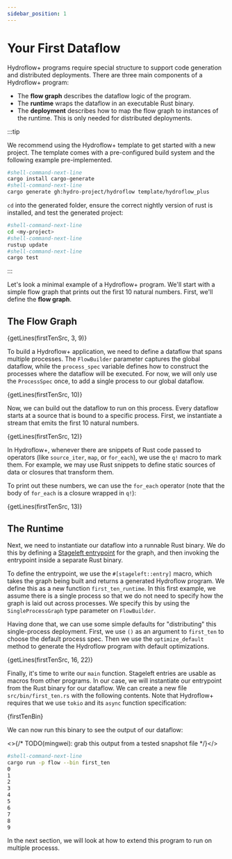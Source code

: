 ```yaml
---
sidebar_position: 1
---
```


# Your First Dataflow
Hydroflow+ programs require special structure to support code generation and distributed deployments. There are three main components of a Hydroflow+ program:
- The **flow graph** describes the dataflow logic of the program.
- The **runtime** wraps the dataflow in an executable Rust binary.
- The **deployment** describes how to map the flow graph to instances of the runtime. This is only needed for distributed deployments.

:::tip

We recommend using the Hydroflow+ template to get started with a new project. The template comes with a pre-configured build system and the following example pre-implemented.

```bash
#shell-command-next-line
cargo install cargo-generate
#shell-command-next-line
cargo generate gh:hydro-project/hydroflow template/hydroflow_plus
```

`cd` into the generated folder, ensure the correct nightly version of rust is installed, and test the generated project:
```bash
#shell-command-next-line
cd <my-project>
#shell-command-next-line
rustup update
#shell-command-next-line
cargo test
```

:::


Let's look a minimal example of a Hydroflow+ program. We'll start with a simple flow graph that prints out the first 10 natural numbers. First, we'll define the **flow graph**.


## The Flow Graph

<CodeBlock language="rust" title="flow/src/first_ten.rs">{getLines(firstTenSrc, 3, 9)}</CodeBlock>

To build a Hydroflow+ application, we need to define a dataflow that spans multiple processes. The `FlowBuilder` parameter captures the global dataflow, while the `process_spec` variable defines how to construct the processes where the dataflow will be executed. For now, we will only use the `ProcessSpec` once, to add a single process to our global dataflow.

<CodeBlock language="rust">{getLines(firstTenSrc, 10)}</CodeBlock>

Now, we can build out the dataflow to run on this process. Every dataflow starts at a source that is bound to a specific process. First, we instantiate a stream that emits the first 10 natural numbers.

<CodeBlock language="rust">{getLines(firstTenSrc, 12)}</CodeBlock>

In Hydroflow+, whenever there are snippets of Rust code passed to operators (like `source_iter`, `map`, or `for_each`), we use the `q!` macro to mark them. For example, we may use Rust snippets to define static sources of data or closures that transform them.

To print out these numbers, we can use the `for_each` operator (note that the body of `for_each` is a closure wrapped in `q!`):

<CodeBlock language="rust">{getLines(firstTenSrc, 13)}</CodeBlock>

## The Runtime
Next, we need to instantiate our dataflow into a runnable Rust binary. We do this by defining a [Stageleft entrypoint](../stageleft.mdx) for the graph, and then invoking the entrypoint inside a separate Rust binary.

To define the entrypoint, we use the `#[stageleft::entry]` macro, which takes the graph being built and returns a generated Hydroflow program. We define this as a new function `first_ten_runtime`. In this first example, we assume there is a single process so that we do not need to specify how the graph is laid out across processes. We specify this by using the `SingleProcessGraph` type parameter on `FlowBuilder`.

Having done that, we can use some simple defaults for "distributing" this single-process deployment. First, we use `()` as an argument to `first_ten` to choose the default process spec. Then we use the `optimize_default` method to generate the Hydroflow program with default optimizations.

<CodeBlock language="rust" title="flow/src/first_ten.rs">{getLines(firstTenSrc, 16, 22)}</CodeBlock>

Finally, it's time to write our `main` function.
Stageleft entries are usable as macros from other programs. In our case, we will instantiate our entrypoint from the Rust binary for our dataflow. We can create a new file `src/bin/first_ten.rs` with the following contents. Note that Hydroflow+ requires that we use `tokio` and its `async` function specification:

<CodeBlock language="rust" title="flow/src/bin/first_ten.rs">{firstTenBin}</CodeBlock>

We can now run this binary to see the output of our dataflow:

<>{/* TODO(mingwei): grab this output from a tested snapshot file */}</>

```bash
#shell-command-next-line
cargo run -p flow --bin first_ten
0
1
2
3
4
5
6
7
8
9
```

In the next section, we will look at how to extend this program to run on multiple processs.
